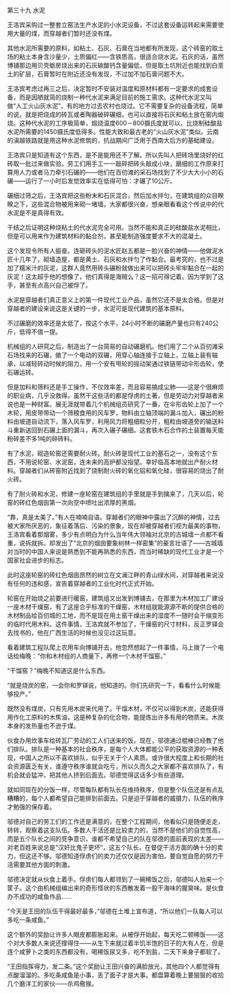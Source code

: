 

第三十九 水泥

王洛宾采购过一整套立窑法生产水泥的小水泥设备，不过这套设备运转起来需要使用大量的煤，而穿越者们暂时还没有煤。

其他水泥所需要的原料，如粘土、石灰、石膏在当地都有所发现，这个砖窑的取土场的粘土本身含沙量少，土质偏红――含铁质高，很适合烧水泥。石灰的话，虽然博铺那边用贝壳蛎房烧出来的石灰碳酸钙含量偏低，但是取土坑附近也能找到白垩土的矿层，石膏暂时在附近还没有发现，不过加不加石膏问题不大。

王洛宾考虑过再三之后，决定暂时不安装对温度和原材料都有一定要求的成套设备，而是因陋就简的烧制一种代水泥来满足目前的施工需求。这种代水泥又叫做“人工火山灰水泥”，有的地方过去农村也烧过。它不需要复杂的设备流程，简单的说，就是把烧成的砖瓦或者陶器破碎碾细，也可以直接将石灰和粘土放在窑内煅烧。这种代水泥的工序极简单，煅烧温度600－800摄氏度就可以，比烧制硅酸盐水泥所需要的1450摄氏度低得多。性能大致和最古老的“火山灰水泥”类似。云南的滇越铁路就是用这种水泥修筑的，抗战期间广泛用于西南大后方的基础建设。

王洛宾只是知道有这个东西，是不是能用还不了解。所以先叫人把砖场里烧好的红砖取一批过来做实验。劳工们用手工一一敲碎把砖头敲成小块，磨细的工作原来打算用人力或者马力牵引石碾的――他们在百仞滩的采石场找到了不少大大小小的石碾――运行了一小时后发觉效率实在低得可怕：才碾了10公斤。

碾细过筛之后，王洛宾把这些粉末和石灰混合，然后加水拌匀，在建筑组的众目睽睽之下，这些混合物被用来砌一堵墙。大家都很兴奋，想亲眼看看这个传说中的代水泥是不是真得有效。

干结之后证明这种烧粘土的代水泥完全可用。当然不能和真正的硅酸盐水泥相比，但是可以用来作为建筑材料的黏合剂，甚至能制造强度要求不大的混凝土。

这个发现令所有人振奋。连砸砖头的泥水匠赵五都是一脸兴奋的神情――他做泥水匠十几年了，砌墙造屋，都是黄土、石灰和水拌匀了作黏合。最考究的，也不过是加了糯米汁的灰泥，这群人竟然用砖头碾粉就做出来可以把砖头牢牢黏合在一起的灰泥！这太超乎他的想像了，他们真得是海贼么？这一招可得记着。因为学到了这手，甚至有点高兴自己被俘了。

水泥是穿越者们真正意义上的第一件现代工业产品，虽然它还不是太合格。但是对穿越者的建设来说这是关键的一步，水泥可是现代建筑的基本原料。

不过碾磨的效率还是太低了，按这个水平，24小时不断的碾磨产量也只有240公斤，低得不值一提。

机械组的人研究之后，制造出了一台简易的自动碾磨机。他们用了二个从百仞滩采石场找来的石碾，做了一个电动的双碾，用穿心轴连接于立轴上，立轴上装有轴承，以减轻转动时候的阻力，用一个安有甩轮的摇动架通过铁链带动伞形齿轮，使石碾运转。

但是加料和筛料还是手工操作，不仅效率差，而且容易搞成尘肺――这是个很麻烦的职业病，几乎没救得。虽然干这些活的都是俘虏的土著，但是劳动力对穿越者来说也是一种财富。展无涯就带着几个机械组员研究了一番，在伞形齿轮上加了一个木轮，用皮带带动一个筛粮食用的风车罗，物料由立轴顶端的漏斗加入，碾出的粉料由坡道自动流下，落入风车罗，利用风力将粗细粒分开，粗粒由坡道旁的输送料斗重新送回到石碾上面的漏斗，再次入碾子碾细。这套铁木石合作的土装置每天能粉碎差不多1吨的碎砖料。

有了水泥，砌造轮窑还需要耐火砖。耐火砖是现代工业的基石之一，没有这个东西，不用说轮窑、水泥窑，连未来的高炉都没指望。幸好临高本地就出产耐火材料。穿越者们从砖窑附近找到了烧制耐火砖的氧化铝和氧化硅，很容易的烧出了耐火砖。

有了耐火砖和水泥，修建一座轮窑在建筑组的手里就是手到擒来了，几天以后，轮窑的砖红色烟囱第一次向空中喷吐出浓厚的黑烟。

“靠，真是太美了。”有人在喃喃自语。穿越者们的眼神中露出了沉醉的神情，过去被大家所厌恶的，象征着落后、污染的景象，现在却被穿越者们视为最美的事物，王洛宾看着那烟雾，多少有点明白为什么当年伟大领袖对北京的古城墙一点都不看重，说拆就拆。却发出了“北京的烟囱要象树林一样密集”的豪言壮语了――古城墙对当时的中国人来说是熟悉到不能再熟悉的东西，而当时稀缺的现代工业才是一个国家社会进步的标志。

此时这座轮窑的砖红色烟囱昂然的树立在文澜江畔的青山绿水间，对穿越者来说没有任何的违和感，宣告着穿越者的工业化时代正式开始。

轮窑在开始烧之前要进行暖窑，建筑组又出发到博铺去，在那里为木材加工厂建设一座木材干燥窑，有了这座合乎标准的干燥窑，木材组就能源源不断的提供合格的木材制品给百仞城的工地，而不是现在用土窑干燥出来的湿度不一随时会干缩变形的临时代用木料。这件事情，王洛宾就不参加了，干燥窑的尺寸材料，反正罗铎会去找书的，他在广西生活的时候也没见过这玩意。

看着建筑工程队爬上农用车向博铺开去，他忽然想起了一件事情，马上拨了一个电话给梅晚：“你和木材组的人商量下，再修一个木材干馏窑。”

“干馏窑？”梅晚不知道这是什么东西。

“就是烧炭的窑，一会你和罗铎说，他知道的。你们先研究一下，看看什么时候能够投产。”

既然没有煤炭，只有先用木炭来代用了。干馏木材，不仅可以得到木炭，还能获得用作化工原料的木焦油，这是种复杂的化合物，能提炼出许多有用的物质来。木炭本身的发热量也不逊于煤。

伙食办用炊事车给砖瓦厂劳动的工人们送来的饭。现在，邬德通过棍棒已经教了他们排队。排队是一种基本的社会秩序，是每个人大体都能公平的获取资源的一种表现，中国人之所以不喜欢排队，似乎无关于个人素质。或许很大程度上和长期的社会资源匮乏有关，谁遵守秩序谁就会吃亏，所以久而久之大家都不喜欢排队了，有机会就会猛冲，把其他人挤到后面去。邬德觉得这话多少有些道理。

就如同现在的分饭一样，尽管每队都有队长在维持秩序，但是整个队伍还是有点乱糟糟的，每个人都希望自己能排到前面去。只是迫于穿越者的威摄力，队伍的秩序才勉强的保存着。

邬德对自己的劳工们的工作还是满意的，在整个工程期间，他看似只是随便走走，转转，观察着这支队伍。多数人干活还是比较卖力的，当然不是他们的自觉性高，而是五个队长之间的竞争意识，谁都不希望自己的队在邬德的面前表现的太差――对老百姓来说总是“汉奸比鬼子更坏”，这五个队长，在督促干活方面的确十分的卖力，但这还不够。邬德知道俘虏们的卖力还仅仅是因为害怕，要自觉自愿的努力干活需要其他方面的刺激。

邬德决定就从伙食上着手。俘虏们每人都领到了一碗稀饭之后，邬德叫人抬来一个筐子。这个由机械组编出来的奇形怪状的东西散发着一股干海味的腥臭味。是伙食办不成功的咸鱼作品……

“今天是王田的队伍干得最好最多，”邬德在土堆上宣布道，“所以他们一队每人可以多吃一条咸鱼。”

这个额外的奖励让许多人眼皮都膨胀起来。从被俘开始起，每天吃二顿稀饭――这个对大多数人来说还撑得住――从生下来就过着半饥半饱的日子的大有人在，但是连个咸萝卜之类的东西都没有，喝稀饭尿又多，吃不到盐，二天下来身子都软了。

“王田指挥得力，发二条。”这个奖励让王田兴奋的满脸放光，其他四个人都觉得有点酸溜溜的。多吃条咸鱼是小事，丢了面子才是大事。都盘算着晚上要狠狠的收拾几个磨洋工的家伙――杀鸡儆猴。

